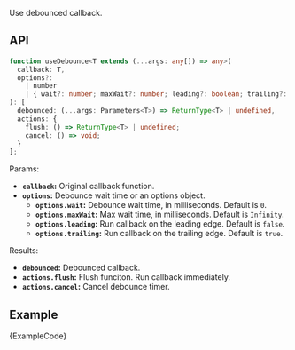 
Use debounced callback.

## API

```ts
function useDebounce<T extends (...args: any[]) => any>(
  callback: T,
  options?:
    | number
    | { wait?: number; maxWait?: number; leading?: boolean; trailing?: boolean }
): [
  debounced: (...args: Parameters<T>) => ReturnType<T> | undefined,
  actions: {
    flush: () => ReturnType<T> | undefined;
    cancel: () => void;
  }
];
```

Params:

- **`callback`:** Original callback function.
- **`options`:** Debounce wait time or an options object.
  - **`options.wait`:** Debounce wait time, in milliseconds. Default is `0`.
  - **`options.maxWait`:** Max wait time, in milliseconds. Default is `Infinity`.
  - **`options.leading`:** Run callback on the leading edge. Default is `false`.
  - **`options.trailing`:** Run callback on the trailing edge. Default is `true`.

Results:

- **`debounced`:** Debounced callback.
- **`actions.flush`:** Flush funciton. Run callback immediately.
- **`actions.cancel`:** Cancel debounce timer.

## Example

<ExampleBlock>
  <Example />
</ExampleBlock>
<CodeBlock language="tsx">{ExampleCode}</CodeBlock>
